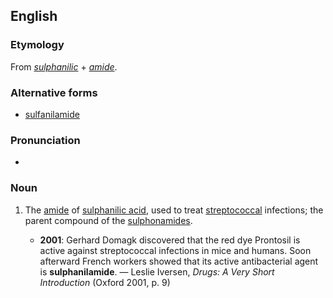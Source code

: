 ==English==

===Etymology===
From ''[[sulphanilic]]'' + ''[[amide]]''.

===Alternative forms===
* [[sulfanilamide]]

===Pronunciation===
* {{IPA|/sʌlfəˈnɪləmaɪd/|lang=en}}

===Noun===
{{en-noun}}

# {{context|pharmacology|lang=en}} The [[amide]] of [[sulphanilic acid]], used to treat [[streptococcal]] infections; the parent compound of the [[sulphonamide]]s.
#* '''2001''': Gerhard Domagk discovered that the red dye Prontosil is active against streptococcal infections in mice and humans.  Soon afterward French workers showed that its active antibacterial agent is '''sulphanilamide'''. — Leslie Iversen, ''Drugs: A Very Short Introduction'' (Oxford 2001, p. 9)